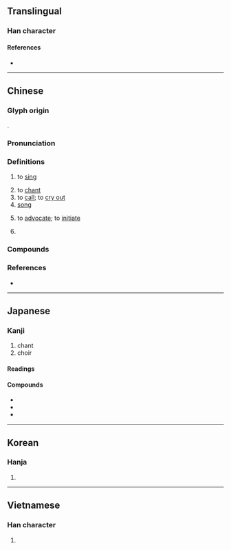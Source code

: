 {{character info}}
==Translingual==
{{stroke order|strokes=11}}
{{stroke order|type=animate}}

===Han character===
{{Han char|rn=30|rad=口|as=08|sn=11|four=66060|canj=RAA|ids=⿰口昌}}

====References====
* {{Han ref|kx=0193.210|dkj=03765|dj=0414.010|hdz=10640.080|uh=5531|ud=21809|bh=B0DB|bd=45275}}

----

==Chinese==
{{zh-forms}}

===Glyph origin===
{{Han etyl}}
{{Han compound|口|昌|ls=psc|c1=s|c2=p}}.

===Pronunciation===
{{zh-pron
|m=chàng
|m-s=cang4
|dg=чон3
|c=coeng3
|g=cong3
|h=pfs=chhong;gd=cong4
|j=con3
|mb=chiô̤ng
|md=chióng
|mn=xm,qz,tp,kh,tc,hc,lk,sx,yl,km,mg,sg:chhiùⁿ/zz,tn:chhiòⁿ/tn:chhiò/pn:chhiàuⁿ/tw,pn:chhiàng/xm,qz,twv:chhiòng
|mn_note=chhiùⁿ/chhiòⁿ/chhiò/chhiàuⁿ - vernacular; chhiàng, chhiòng - literary
|mn-t=cio3/ciê3/ciang3
|mn-t_note=cio3/ciê3 - vernacular (ciê3 - Chaozhou); ciang3 - literary
|w=2tshaan
|x=chan4
|ma=y
|mc=y
|oc=y
|cat=v,n,pn
}}

===Definitions===
{{zh-hanzi}}

# to [[sing]]
#: {{zh-x|唱歌|to '''sing''' a song}}
# to [[chant]]
# to [[call]]; to [[cry out]]
# [[song]]
# {{lb|zh|literary}} to [[advocate]]; to [[initiate]]
#: {{zh-x|今 誠 以 吾-衆 詐 自稱 ^公子 ^扶蘇、^項 ^燕，爲{wéi} 天下 唱，宜 多 應{yìng}-者。|If we should indeed, at this moment, take advantage of our numbers, call ourselves the men of {{w|Fusu|Prince Fusu}} and {{w|項燕|General Xiang Yan|lang=zh}} in pretense, and '''seize the initiative''' among the whole Empire, it is probable that many would spring into action in response.|ref=Shiji}}
# {{surname|zh}}

===Compounds===
{{zh-der|獨唱|一吹一唱|一唱一和|一唱三歎|一唱百和|一搭一唱|主唱|二重唱|代唱|伴唱|伴唱帶|伴唱影碟|伴唱機|低唱|千古絕唱|合唱|合唱團|吟唱|哼唱|唄唱|唱作|唱作俱佳|唱作念打|唱反調|唱叫|唱叫揚疾|唱名|唱和|唱哩嗹|唱喏|唱好|唱對臺戲|唱工|唱念|唱戲|唱揚|唱曲|唱書|唱本|唱機|唱歌|唱段|唱洋梆子|唱片|唱獨角戲|唱的|唱盤|唱票|唱空城計|唱籌量沙|唱籍|唱紅白臉|唱腔|唱詞|唱詩班|唱論|唱賺|唱遊|唱針|唱門詞兒|唱陽關|唱雙簧|唱頭|唱題目|唱高調|單弦說唱|嘌唱|大合唱|夫唱婦隨|妍唱|對唱|小唱|帶動唱|帶唱帶演|彈唱|彼唱此和|搬唱|數位唱片|數字唱片|更唱|歌唱|歡唱|此唱彼和|沒戲唱|淺斟低唱|清唱|清唱劇|滑唱|滾唱|漁唱|演唱|激光唱機|激光唱片|灌唱片|男唱女隨|絕唱|練唱|美聲唱法|翻唱|聯唱|臚唱|表唱|說唱|說唱文學|說學逗唱|講唱文學|賣唱|走唱|輪唱|輪唱曲|連說帶唱|酬唱|重唱|野唱|鐳射唱片|雞唱|雷射唱片|雷射唱盤|電唱機|領唱|類比唱片|首唱|首唱義兵|首唱義舉|駐唱|高唱|高唱入雲|鳴唱|點唱|點唱機|齊唱}}

===References===
* {{thcwd|7039}}

{{zh-cat|Beginning}}

----

==Japanese==

===Kanji===
{{ja-kanji|grade=4|rs=口08}}

# chant
# choir

====Readings====
{{ja-readings
|goon=しょう
|kanon=しょう
|kun=とな-える, うた-う, うた-
}}

====Compounds====
* {{ja-r|歌唱|かしょう}}
* {{ja-r|合唱|がっしょう}}
* {{ja-r|提唱|ていしょう}}

----

==Korean==

===Hanja===
{{ko-hanja|부르다|부를|창}}

# {{hanja form of|창|to [[chant]]}}

----

==Vietnamese==

===Han character===
{{vi-hantu|[[xướng]], [[xẳng]], [[xang]], [[sướng]], [[xắng]], [[xẵng]]|rs=口08}}

# {{rfdef|vi|sort=口08}}